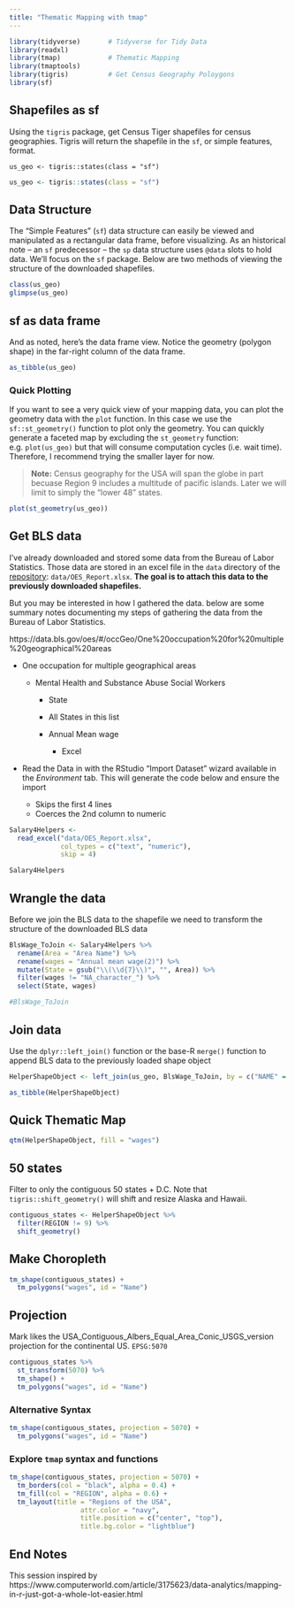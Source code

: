 ```yaml
---
title: "Thematic Mapping with tmap"
---
```



```r
library(tidyverse)       # Tidyverse for Tidy Data
library(readxl)
library(tmap)            # Thematic Mapping
library(tmaptools) 
library(tigris)          # Get Census Geography Poloygons
library(sf)
```


## Shapefiles as sf 

Using the `tigris` package, get Census Tiger shapefiles for census geographies.  Tigris will return the shapefile in the `sf`, or simple features, format.  

```{}
us_geo <- tigris::states(class = "sf") 
```

```r
us_geo <- tigris::states(class = "sf") 
```

## Data Structure 

The "Simple Features" (`sf`) data structure can easily be viewed and manipulated as a rectangular data frame, before visualizing.   As an historical note -- an `sf` predecessor -- the `sp` data structure uses `@data` slots to hold data.  We'll focus on the `sf` package.  Below are two methods of viewing the structure of the downloaded shapefiles.

```r
class(us_geo)
glimpse(us_geo)
```

## sf as data frame

And as noted, here's the data frame view.  Notice the geometry (polygon shape) in the far-right column of the data frame.


```r
as_tibble(us_geo)
```

### Quick Plotting

If you want to see a very quick view of your mapping data, you can plot the geometry data with the `plot` function.  In this case we use the `sf::st_geometry()` function to plot only the geometry.  You can quickly generate a faceted map by excluding the `st_geometry` function:  e.g. `plot(us_geo)` but that will consume computation cycles (i.e. wait time).  Therefore, I recommend trying the smaller layer for now.

> **Note:** Census geography for the USA will span the globe in part becuase Region 9 includes a multitude of pacific islands.  Later we will limit to simply the "lower 48" states.

```r
plot(st_geometry(us_geo))
```



## Get BLS data

I've already downloaded and stored some data from the Bureau of Labor Statistics.  Those data are stored in an excel file in the `data` directory of the [repository](https://github.com/libjohn/mapping-with-R):  `data/OES_Report.xlsx`.  **The goal is to attach this data to the previously downloaded shapefiles.**  

But you may be interested in how I gathered the data. below are some summary notes documenting my steps of gathering the data from the Bureau of Labor Statistics.  

https://data.bls.gov/oes/#/occGeo/One%20occupation%20for%20multiple%20geographical%20areas

-  One occupation for multiple geographical areas

    - Mental Health and Substance Abuse Social Workers
    
        - State
        
        - All States in this list
        
        - Annual Mean wage
        
            - Excel
            
- Read the Data in with the RStudio "Import Dataset" wizard available in the *Environment* tab.  This will generate the code below and ensure the import

    - Skips the first 4 lines
    - Coerces the 2nd column to numeric

```r
Salary4Helpers <- 
  read_excel("data/OES_Report.xlsx",
             col_types = c("text", "numeric"), 
             skip = 4)

Salary4Helpers
```

        
        

## Wrangle the data

Before we join the BLS data to the shapefile we need to transform the structure of the downloaded BLS data

```r
BlsWage_ToJoin <- Salary4Helpers %>% 
  rename(Area = "Area Name") %>% 
  rename(wages = "Annual mean wage(2)") %>% 
  mutate(State = gsub("\\(\\d{7}\\)", "", Area)) %>% 
  filter(wages != "NA_character_") %>% 
  select(State, wages)

#BlsWage_ToJoin
```


## Join data

Use the `dplyr::left_join()` function or the base-R `merge()` function to append BLS data to the previously loaded shape object

```r
HelperShapeObject <- left_join(us_geo, BlsWage_ToJoin, by = c("NAME" = "State"))

as_tibble(HelperShapeObject)
```

## Quick Thematic Map

```r
qtm(HelperShapeObject, fill = "wages")
```


## 50 states

Filter to only the contiguous 50 states + D.C.  Note that `tigris::shift_geometry()` will shift and resize Alaska and Hawaii.

```r
contiguous_states <- HelperShapeObject %>% 
  filter(REGION != 9) %>% 
  shift_geometry()
```


## Make Choropleth

```r
tm_shape(contiguous_states) +
  tm_polygons("wages", id = "Name")
```


## Projection

Mark likes the USA_Contiguous_Albers_Equal_Area_Conic_USGS_version projection for the continental US. `EPSG:5070`

```r
contiguous_states %>% 
  st_transform(5070) %>% 
  tm_shape() +
  tm_polygons("wages", id = "Name") 
```


### Alternative Syntax


```r
tm_shape(contiguous_states, projection = 5070) +
  tm_polygons("wages", id = "Name")
```

### Explore `tmap` syntax and functions 


```r
tm_shape(contiguous_states, projection = 5070) +
  tm_borders(col = "black", alpha = 0.4) +
  tm_fill(col = "REGION", alpha = 0.6) +
  tm_layout(title = "Regions of the USA", 
                  attr.color = "navy", 
                  title.position = c("center", "top"), 
                  title.bg.color = "lightblue")
```



## End Notes

This session inspired by  https://www.computerworld.com/article/3175623/data-analytics/mapping-in-r-just-got-a-whole-lot-easier.html
